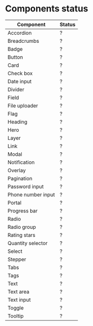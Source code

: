 
<Meta title="About/Components status" />

# Components status

| Component          | Status |
| ------------------ | ------ |
| Accordion          | ?      |
| Breadcrumbs        | ?      |
| Badge              | ?      |
| Button             | ?      |
| Card               | ?      |
| Check box          | ?      |
| Date input         | ?      |
| Divider            | ?      |
| Field              | ?      |
| File uploader      | ?      |
| Flag               | ?      |
| Heading            | ?      |
| Hero               | ?      |
| Layer              | ?      |
| Link               | ?      |
| Modal              | ?      |
| Notification       | ?      |
| Overlay            | ?      |
| Pagination         | ?      |
| Password input     | ?      |
| Phone number input | ?      |
| Portal             | ?      |
| Progress bar       | ?      |
| Radio              | ?      |
| Radio group        | ?      |
| Rating stars       | ?      |
| Quantity selector  | ?      |
| Select             | ?      |
| Stepper            | ?      |
| Tabs               | ?      |
| Tags               | ?      |
| Text               | ?      |
| Text area          | ?      |
| Text input         | ?      |
| Toggle             | ?      |
| Tooltip            | ?      |

